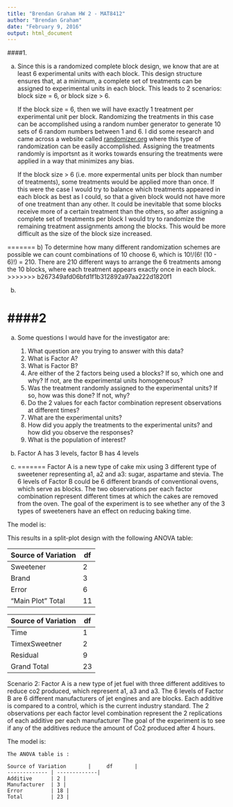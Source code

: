 ```yaml
---
title: "Brendan Graham HW 2 - MAT8412"
author: "Brendan Graham"
date: "February 9, 2016"
output: html_document
---
```


####1.

a) Since this is a randomized complete block design, we know that are at least 6 experimental units with each block. This design structure ensures that, at a minimum, a complete set of treatments can be assigned to experimental units in each block. This leads to 2 scenarios: block size = 6, or block size > 6. 

    If the block size = 6, then we will have exactly 1 treatment per experimental unit per block. Randomizing the treatments in this case can be accomplished using a random number generator to generate 10 sets of 6 random numbers between 1 and 6. I did some research and came across a website called [randomizer.org](https://www.randomizer.org/) where this type of randomization can be easily accomplished. Assigning the treatments randomly is importsnt as it works towards ensuring the treatments were applied in a way that minimizes any bias.
    
    If the block size > 6 (i.e. more expermental units per block than number of treatments), some treatments would be applied more than once. If this were the case I would try to balance which treatments appeared in each block as best as I could, so that a given block would not have more of one treatment than any other. It could be inevitable that some blocks receive more of a certain treatment than the others, so after assigning a complete set of treatments per block I would try to randomize the remaining treatment assignments among the blocks. This would be more difficult as the size of the block size increased.

=======
b) To determine how many different randomization schemes are possible we can count combinations of 10 choose 6, which is 10!/(6! (10 - 6)!) = 210. There are 210 different ways to arrange the 6 treatments among the 10 blocks, where each treatment appears exactly once in each block.
>>>>>>> b267349afd06bfd1f1b312892a97aa222d1820f1

b)


####2 
=======
a) Some questions I would have for the investigator are:
    1. What question are you trying to answer with this data?
    2. What is Factor A?
    3. What is Factor B?
    4. Are either of the 2 factors being used a blocks? If so, which one and why? If not, are the experimental units homogeneous?
    5. Was the treatment randomly assigned to the experimental units? If so, how was this done? If not, why?
    6. Do the 2 values for each factor combination represent observations at different times?
    7. What are the experimental units?
    8. How did you apply the treatments to the experimental units? and how did you observe the responses?
    9. What is the population of interest?
    

a) Factor A has 3 levels, factor B has 4 levels


b)
=======
Factor A is a new type of cake mix using 3 different type of sweetener representing a1, a2 and a3: sugar, aspartame and stevia. The 6 levels of Factor B could be 6 different brands of conventional ovens, which serve as blocks. The two observations per each factor combination represent different times at which the cakes are removed from the oven. The goal of the experiment is to see whether any of the 3 types of sweeteners have an effect on reducing baking time. 
    
The model is:  
    
  
This results in a split-plot design with the following ANOVA table:


    
Source of Variation | df     |  
------------- | ---------|
Sweetener         | 2 |
Brand             | 3 |
Error              | 6 |
"Main Plot" Total |  11 |
    
    
Source of Variation       |     df       |
--------------|-------------|
Time | 1 |
TimexSweetner| 2|
Residual | 9 |
 Grand Total |  23 |
    
    
Scenario 2: Factor A is a new type of jet fuel with three different additives to reduce co2 produced, which represent a1, a3 and a3. The 6 levels of Factor B are 6 different manufacturers of jet engines and are blocks. Each additive is compared to a control, which is the current industry standard. The 2 observations per each factor level combination represent the 2 replications of each additive per each manufacturer The goal of the experiment is to see if any of the additives reduce the amount of Co2 produced after 4 hours.
    
The model is:
    
    
    The ANOVA table is :
    
    Source of Variation       |     df       |
    ------------- | -------------|
    Additive      | 2 |
    Manufacturer  | 3 |
    Error         | 18 |
    Total         | 23 |
    
    
